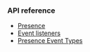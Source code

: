 <PlatformWrapper platform="web">

### API reference

* [Presence](../reference/api#presence)
* [Event listeners](../reference/api#event-listeners)
* [Presence Event Types](../reference/api#presence-event-types)


</PlatformWrapper>